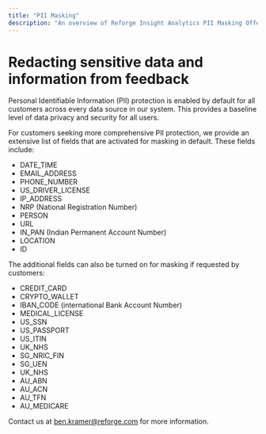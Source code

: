 ```yaml
---
title: "PII Masking"
description: "An overview of Reforge Insight Analytics PII Masking Offering."
---
```


# Redacting sensitive data and information from feedback

Personal Identifiable Information (PII) protection is enabled by default for all customers across every data source in our system. This provides a baseline level of data privacy and security for all users.

For customers seeking more comprehensive PII protection, we provide an extensive list of fields that are activated for masking in default. These fields include:

- DATE_TIME
- EMAIL_ADDRESS
- PHONE_NUMBER
- US_DRIVER_LICENSE
- IP_ADDRESS
- NRP (National Registration Number)
- PERSON
- URL
- IN_PAN (Indian Permanent Account Number)
- LOCATION
- ID

The additional fields can also be turned on for masking if requested by customers:

- CREDIT_CARD
- CRYPTO_WALLET
- IBAN_CODE (international Bank Account Number)
- MEDICAL_LICENSE
- US_SSN
- US_PASSPORT
- US_ITIN
- UK_NHS
- SG_NRIC_FIN
- SG_UEN
- UK_NHS
- AU_ABN
- AU_ACN
- AU_TFN
- AU_MEDICARE

Contact us at ben.kramer@reforge.com for more information.
